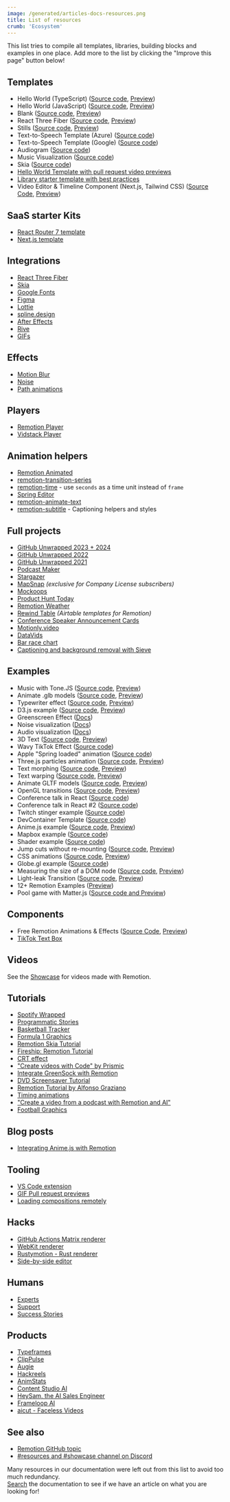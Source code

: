 ```yaml
---
image: /generated/articles-docs-resources.png
title: List of resources
crumb: 'Ecosystem'
---
```


This list tries to compile all templates, libraries, building blocks and examples in one place. Add more to the list by clicking the "Improve this page" button below!

## Templates

- Hello World (TypeScript) ([Source code](https://github.com/remotion-dev/template-helloworld), [Preview](https://remotion-helloworld.vercel.app/))
- Hello World (JavaScript) ([Source code](https://github.com/remotion-dev/template-helloworld-javascript), [Preview](https://template-helloworld-javascript.vercel.app/))
- Blank ([Source code](https://github.com/remotion-dev/template-empty), [Preview](https://template-empty.vercel.app/))
- React Three Fiber ([Source code](https://github.com/remotion-dev/template-three), [Preview](https://template-three-remotion.vercel.app/))
- Stills ([Source code](https://github.com/remotion-dev/template-still), [Preview](https://template-still.vercel.app/))
- Text-to-Speech Template (Azure) ([Source code](https://github.com/FelippeChemello/Remotion-TTS-Example))
- Text-to-Speech Template (Google) ([Source code](https://github.com/thecmdrunner/remotion-gtts-template))
- Audiogram ([Source code](https://github.com/remotion-dev/template-audiogram))
- Music Visualization ([Source code](https://github.com/remotion-dev/template-music-visualization))
- Skia ([Source code](https://github.com/remotion-dev/template-skia))
- [Hello World Template with pull request video previews](https://github.com/stoat-dev/example-remotion)
- [Library starter template with best practices](https://github.com/remotion-dev/library-starter)
- Video Editor & Timeline Component (Next.js, Tailwind CSS) ([Source Code](https://github.com/sambowenhughes/a-react-video-editor), [Preview](https://www.reactvideoeditor.com/open-source))

## SaaS starter Kits

- [React Router 7 template](https://github.com/remotion-dev/template-react-router)
- [Next.js template](https://github.com/remotion-dev/template-next)

## Integrations

- [React Three Fiber](/docs/three)
- [Skia](/docs/skia)
- [Google Fonts](/docs/google-fonts)
- [Figma](/docs/figma)
- [Lottie](/docs/lottie)
- [spline.design](/docs/spline)
- [After Effects](/docs/after-effects)
- [Rive](/docs/rive)
- [GIFs](/docs/gif)

## Effects

- [Motion Blur](/docs/motion-blur)
- [Noise](/docs/noise)
- [Path animations](/docs/paths)

## Players

- [Remotion Player](/docs/player)
- [Vidstack Player](https://www.vidstack.io/docs/player/getting-started/installation/react?provider=remotion&styling=default-layout)

## Animation helpers

- [Remotion Animated](https://www.remotion-animated.dev/)
- [remotion-transition-series](https://github.com/marcusstenbeck/remotion-transition-series)
- [remotion-time](https://github.com/fwextensions/remotion-time) - use `seconds` as a time unit instead of `frame`
- [Spring Editor](https://springs.remotion.dev)
- [remotion-animate-text](https://github.com/pskd73/remotion-animate-text)
- [remotion-subtitle](https://github.com/ahgsql/remotion-subtitles) - Captioning helpers and styles

## Full projects

- [GitHub Unwrapped 2023 + 2024](https://github.com/remotion-dev/github-unwrapped)
- [GitHub Unwrapped 2022](https://github.com/remotion-dev/github-unwrapped-2022)
- [GitHub Unwrapped 2021](https://github.com/remotion-dev/github-unwrapped-2021)
- [Podcast Maker](https://github.com/FelippeChemello/podcast-maker)
- [Stargazer](https://github.com/pomber/stargazer)
- [MapSnap](https://remotion.pro) _(exclusive for Company License subscribers)_
- [Mockoops](https://github.com/Just-Moh-it/Mockoops)
- [Product Hunt Today](https://github.com/Kamigami55/product-hunt-today)
- [Remotion Weather](https://github.com/florentpergoud/remotion-weather)
- [Rewind Table](https://github.com/gregonarash/rewind-table) _(Airtable templates for Remotion)_
- [Conference Speaker Announcement Cards](https://github.com/lyonjs/social-video-generator)
- [Motionly.video](https://github.com/karelnagel/motionly)
- [DataVids](https://github.com/apsquared/datavids_public)
- [Bar race chart](https://github.com/hylarucoder/remotion-bar-race-chart)
- [Captioning and background removal with Sieve](https://github.com/sieve-community/auto-reel-edit)

## Examples

- Music with Tone.JS ([Source code](https://github.com/remotion-dev/tone-js-example), [Preview](https://tone-js-example.vercel.app/))
- Animate .glb models ([Source code](https://github.com/remotion-dev/glb-example), [Preview](https://glb-example.vercel.app/))
- Typewriter effect ([Source code](https://github.com/remotion-dev/typewriter), [Preview](https://typewriter-remotion.vercel.app/))
- D3.js example ([Source code](https://github.com/remotion-dev/d3-example), [Preview](https://d3-example-remotion.vercel.app/))
- Greenscreen Effect ([Docs](/docs/video-manipulation))
- Noise visualization ([Docs](/docs/noise-visualization))
- Audio visualization ([Docs](/docs/audio/visualization))
- 3D Text ([Source code](https://github.com/remotion-dev/3d-text), [Preview](https://3d-text-remotion.vercel.app/))
- Wavy TikTok Effect ([Source code](https://github.com/JonnyBurger/wavy-meme))
- Apple "Spring loaded" animation ([Source code](https://github.com/JonnyBurger/spring-loaded))
- Three.js particles animation ([Source code](https://github.com/JonnyBurger/three-particles), [Preview](https://three-particles-remotion.vercel.app/))
- Text morphing ([Source code](https://github.com/remotion-dev/morph-text), [Preview](https://morph-text-remotion.vercel.app/))
- Text warping ([Source code](https://github.com/remotion-dev/text-warping), [Preview](https://text-warping.vercel.app/?/Promo))
- Animate GLTF models ([Source code](https://github.com/remotion-dev/remotion-three-gltf-example), [Preview](https://remotion-three-gltf-example.vercel.app/))
- OpenGL transitions ([Source code](https://github.com/remotion-dev/remotion-gl-transitions), [Preview](https://remotion-gl-transitions.vercel.app/))
- Conference talk in React ([Source code](https://github.com/pomber/record-talk-with-remotion))
- Conference talk in React #2 ([Source code](https://github.com/JonnyBurger/react-summit-talk))
- Twitch stinger example ([Source code](https://github.com/JonnyBurger/ledevevent-stinger))
- DevContainer Template ([Source code](https://github.com/openscript/remotion-devcontainer-template))
- Anime.js example ([Source code](https://github.com/remotion-dev/anime-example), [Preview](https://anime-example-remotion.vercel.app/))
- Mapbox example ([Source code](https://github.com/remotion-dev/mapbox-example))
- Shader example ([Source code](https://github.com/onion2k/a-roll))
- Jump cuts without re-mounting ([Source code](https://github.com/remotion-dev/video-with-jump-cuts), [Preview](https://video-with-jump-cuts.vercel.app/))
- CSS animations ([Source code](https://github.com/remotion-dev/css-animation-play-state), [Preview](https://css-animation-play-state.vercel.app/))
- Globe.gl example ([Source code](https://github.com/alexfernandez803/remotion-globegl))
- Measuring the size of a DOM node ([Source code](https://github.com/remotion-dev/measure-item), [Preview](https://measure-item.vercel.app/))
- Light-leak Transition ([Source code](https://github.com/remotion-dev/light-leak-example), [Preview](https://light-leak-example.vercel.app/))
- 12+ Remotion Examples ([Preview](https://remotion-example.vercel.app/))
- Pool game with Matter.js ([Source code and Preview](https://github.com/hylarucoder/remotion-physics))

## Components

- Free Remotion Animations & Effects ([Source Code](https://github.com/reactvideoeditor/remotion-templates), [Preview](https://www.reactvideoeditor.com/remotion-templates))
- [TikTok Text Box](https://github.com/KyleTryon/TikTokTextBox)

## Videos

See the [Showcase](/showcase) for videos made with Remotion.

## Tutorials

- [Spotify Wrapped](https://www.youtube.com/watch?v=I-y_5H9-3gk&t=86s)
- [Programmatic Stories](https://www.youtube.com/watch?v=70UdF6DWY3M&t=6s)
- [Basketball Tracker](https://www.youtube.com/watch?v=A8miHLSf_BI&t=77s)
- [Formula 1 Graphics](https://www.youtube.com/watch?v=sA-X0Bw_7Gg&t=146s)
- [Remotion Skia Tutorial](https://www.youtube.com/watch?v=-7MOoWN2_nk)
- [Fireship: Remotion Tutorial](https://www.youtube.com/watch?v=deg8bOoziaE&t=3s)
- [CRT effect](https://www.youtube.com/watch?v=-7MOoWN2_nk)
- ["Create videos with Code" by Prismic](https://prismic.io/blog/create-videos-with-code-remotion-tutorial)
- [Integrate GreenSock with Remotion](https://archive.ph/dGQ19)
- [DVD Screensaver Tutorial](https://www.youtube.com/watch?v=n69siyttEwM)
- [Remotion Tutorial by Alfonso Graziano](https://www.youtube.com/watch?v=r4v1J7ozxIg)
- [Timing animations](https://www.youtube.com/watch?v=WigIALCnEvw)
- ["Create a video from a podcast with Remotion and AI"](https://www.youtube.com/watch?v=EGxBBL91nRM)
- [Football Graphics](https://www.youtube.com/watch?v=BI8IWwaDt8s)

## Blog posts

- [Integrating Anime.js with Remotion](https://revidcraft.com/posts/remotion-part-02)

## Tooling

- [VS Code extension](https://marketplace.visualstudio.com/items?itemName=KarelNagel.remotion-vscode)
- [GIF Pull request previews](https://github.com/stoat-dev/example-remotion)
- [Loading compositions remotely](https://github.com/musafiroon/remotion-remote-composition)

## Hacks

- [GitHub Actions Matrix renderer](https://github.com/yuvraj108c/Remotion-Matrix-Renderer)
- [WebKit renderer](https://iosexample.com/using-wkwebview-as-a-faster-alternative-for-rendering-remotion-compositions/)
- [Rustymotion - Rust renderer](https://github.com/clearlysid/rustymotion)
- [Side-by-side editor](https://www.loom.com/share/7b2aa7fe14c04e858838f137ed19dfd8)

## Humans

- [Experts](/experts)
- [Support](/docs/support)
- [Success Stories](/success-stories)

## Products

- [Typeframes](https://www.typeframes.com)
- [ClipPulse](https://www.clippulse.com/)
- [Augie](https://www.meetaugie.com/)
- [Hackreels](https://www.hackreels.com/)
- [AnimStats](https://www.animstats.com/)
- [Content Studio AI](https://contentstudioai.com/)
- [HeySam, the AI Sales Engineer](https://www.heysam.ai/)
- [Frameloop AI](https://www.frameloop.ai/)
- [aicut - Faceless Videos](https://www.aicut.pro/)

## See also

- [Remotion GitHub topic](https://github.com/topics/remotion)
- [#resources and #showcase channel on Discord](https://remotion.dev/discord)

Many resources in our documentation were left out from this list to avoid too much redundancy.  
[Search](/search) the documentation to see if we have an article on what you are looking for!
